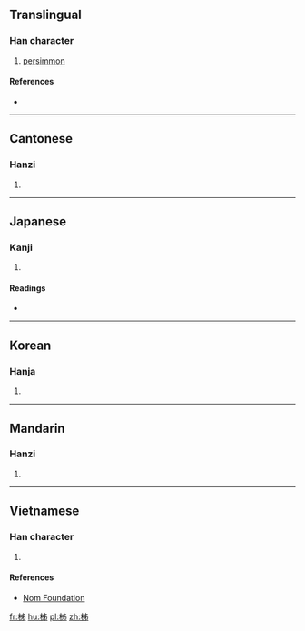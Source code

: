 ==Translingual==

===Han character===
{{Han char|rn=75|rad=木|as=05|sn=9|four=|canj=木中X竹 (DLXH)|ids=⿰[[木]][[𠂔]]}}

# [[persimmon]]

====References====
* {{Han ref|kx=0521.121|dkj=14582|hdz=21173.110|uh=67F9|ud=26617}}

----

==Cantonese==

===Hanzi===
{{yue-hanzi|jyut=[[ci2]], [[ci5]], [[si5]]|y=chi2, chi5, si5}}

# {{defn|lang=yue|sort=木05}}

----

==Japanese==

===Kanji===
{{ja-kanji|grade=|rs=木05}}

# {{defn|lang=ja|sort=木05}}

====Readings====
* {{ja-readings|on=[[し]] (shi)|kun=[[かき]] (kaki)}}

----

==Korean==

===Hanja===
{{ko-hanja|hangeul=시|eumhun=|rv=si|mr=si|y=si}}

# {{defn|lang=ko|sort=木05}}

----

==Mandarin==

===Hanzi===
{{cmn-hanzi|pin=[[shì]] ([[shi4]])|wg=shih<sup>4</sup>}}

# {{defn|lang=cmn|sort=木05}}

----

==Vietnamese==

===Han character===
{{vi-readings|rs=木05| hanviet = thị}}

# {{defn|lang=vi|sort=木05}}

====References====
*[http://nomfoundation.org/common/nom_details.php?codepoint=67f9 Nom Foundation]

[[fr:柹]]
[[hu:柹]]
[[pl:柹]]
[[zh:柹]]